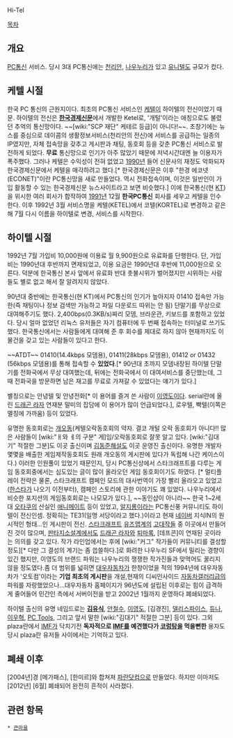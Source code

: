 Hi-Tel

[[목차]]

== 개요 ==
[[PC통신]] 서비스. 당시 3대 PC통신에는 [[천리안]], [[나우누리]]가 있고 [[유니텔]]도 규모가 컸다.

== 케텔 시절 ==
한국 PC 통신의 근원지이다. 최초의 PC통신 서비스인 [[케텔]]이 하이텔의 전신이었기 때문. 하이텔의 전신은 '''[[한국경제신문]]'''에서 개발한 Ketel로, '개털'이라는 애칭으로도 불렸던 추억의 통신망이다. ~~[wiki:"SCP 재단" 케테르 등급]이 아니다!~~. 초창기에는 뉴스를 중심으로 데이콤의 생활정보서비스(천리안의 전신)에 서비스를 공급하는 일종의 IP였지만, 자체 접속망을 갖추고 게시판과 채팅, 동호회 등을 갖춘 PC통신 서비스로 발전하게 되었다. '''무료''' 통신망으로 인기가 아주 많았기 때문에 저녁시간대엔 늘 이용자가 폭주했다. 그러나 케텔은 수익성이 전혀 없었고 [[1990년]] 들어 신문사의 재정도 악화되자 한국경제신문에서 케텔을 매각하려고 했다.[* 한국경제신문은 이후 "한경 에코넷(ECONET)"이란 PC통신망을 새로 만들었다. 역시 전화접속이며, 이것은 일반인이 가입 활동할 수 있는 한국경제신문 뉴스사이트라고 보면 비슷했다.] 이에 한국통신(현 [[KT]])을 위시한 여러 회사가 합작하여 [[1991년]] 12월 '''한국PC통신''' 회사를 세우고 케텔을 인수한다. 이후 1992년 3월 서비스명을 케텔(KETEL)에서 코텔(KORTEL)로 변경하고 같은해 7월 다시 이름을 하이텔로 변경, 서비스를 시작한다. 

== 하이텔 시절 ==
1992년 7월 가입비 10,000원에 이용료 월 9,900원으로 유료화를 단행한다. 단, 가입비는 1990년대 후반까지 면제되었고, 이용 요금은 1990년대 후반에 11,000원으로 오른다. 덕분에 한국통신 본사 앞에서 유료화 반대 촛불시위가 벌어졌지만 시위하는 사람들도 별로 없고 해서 잘 알려지지 않았다.

90년대 중반에는 한국통신(현 KT)에서 PC통신의 인기가 높아지자 01410 접속만 가능한(즉 채팅이나 정보 검색만 가능하고 파일 다운로드 따위는 안 됨) 단말기를 무상으로 대여해주기도 했다. 2,400bps(0.3KB/s)짜리 모뎀, 브라운관, 키보드를 포함하고 있었다. 당시 얼마 없었던 리눅스 유저들은 자기 컴퓨터에 두 번째 접속하는 터미널로 쓰기도 했다. 한국통신에서는 사람들에게 대여해 준 후 회수를 제대로 하지 않아 현재까지도 이 물건을 갖고 있는 사람들이 있다고 한다. 

~~ATDT~~ 01410(14.4kbps 모뎀용), 01411(28kbps 모뎀용), 01412 or 01432 (56kbps 모뎀용)를 통해 접속할 수 '''있었다'''.[* 90년대 초까지 모뎀내장된 하이텔 단말기를 전화국에서 무상 대여했는데, 뒤에는 전화국에서 이 대여서비스를 중단했는데, 그 때 전화국을 방문하면 남은 재고를 무료로 가져갈 수 있었다는 얘기가 있다.]

별칭으로는 안녕텔 및 안녕전화[* 이 용어를 즐겨 쓴 사람이 [[이영도]]이다. serial란에 올린 [[드래곤 라자]] 연재분 말미의 잡담에 이 용어가 많이 언급되었다.], 로우텔, 빡텔(이쪽은 멸칭에 가까움) 등이 있었다.

유명한 동호회로는 [[개오동]](케텔오락동호회의 약자. 결코 개털 오락 동호회가 아니다!! 많은 사람들이 [wiki:"ㅐ와 ㅔ의 구분" 게]임/오락동호회로 잘못 알고 있다. [wiki:"김대기" 적절한 그분]도 이곳 출신이며 [[김동준]]해설도 이곳 운영진 출신이다. 유명한 개발자 몇몇을 배출한 게임제작동호회도 원래 개오동의 게시판에 있다가 독립해 나간 케이스이다.) 이러한 인원풀이 있었기 때문인지, 당시 PC통신상에서 스타크래프트를 다루는 게임 동호회중에서는 심도있는 글이 많이 올라오던 게임 동호회이기도 하였다. [* 멀티플레이 전략은 물론, 스타크래프트 캠페인 모드의 대사번역이 가장 빨리 올라오고 있었고([[한스타]]가 나오기 이전부터), 캠페인 스토리에 관한 이야기도 꽤 있었다. 나우누리에서 비슷한 포지션의 게임동호회로는 나모모가 있다.], ~~동인샵이 아니라~~ 한국 1~2세대 [[오타쿠]]의 산실인 [[애니메이트]] 등이 있었고, [[알지롱]]이라는 PC통신풍 커뮤니티도 하이텔이 전신인셈. 정확히는 TE31(일명 서당이라고 했다.)이라고 현재 [[네이버]] 지식IN의 원시적인 형태...인 게시판이 전신. [[스타크래프트]] [[유즈맵]]계의 [[고대]]작들 중 이곳에서 만들어진 것이 많으며, [[판타지소설]]계에서도 [[드래곤 라자]]와 [[퇴마록]], [데프콘]이 연재된 곳이라는 의의를 갖고 있다. 작가 라인업에서는 후에 [wiki:"커그" 작가들이 커뮤니티를 결성할 정도][* 다만 그 결성의 계기는 좀 씁쓸하다.]로 화려한 나우누리 SF에서 밀리는 경향이 있긴 했지만, 이영도의 브랜드 파워는 나우누리의 쟁쟁한 작가진들과 맞먹어도 꿀리지 않을 정도였다.좀 더 범위를 넓히면 [[대우자동차]]가 한창이었을 적의 1994년에 대우자동차가 '오토컴'이라는 '''기업 최초의 게시판'''을 개설,현재의 디씨인사이드 [[자동차갤러리]]급의 파워를 자랑했었으나...대우자동차 홈페이지가 96년도에 설립된 이후로는 힘이 급격하게 줄어들어 민간인 측에서 서버이전을 받고 2002년 1월까지 운영하다 폐쇄되었다.

하이텔 출신의 유명 네임드로는 '''[[김유식]]''', [[안철수]], [[이영도]], [김경진], [[델리스파이스]], [[듀나]], [[이우혁]], [[PC Tools]], 그리고 앞서 말한 [wiki:"김대기" 적절한 그분] 등이 있다. 그외 plaza란에서 [[IMF]]가 닥치기전 '''독자적으로 [[IMF]]를 예견했다가 [[코렁탕]]을 먹을뻔한''' 용자도 당시 plaza란 유저들 사이에서는 기억하고 있다. 

== 폐쇄 이후 ==
[2004년]경 [메가패스], [한미르]와 합쳐져 [[파란]]닷컴으로 만들었다. 하지만 이마저도 [2012년] [6월] 폐쇄되어 완전히 흔적이 사라졌다.

== 관련 항목 ==
 * [[큰마을]]
